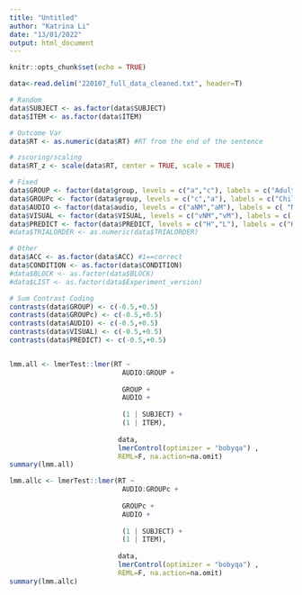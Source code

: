 ```yaml
---
title: "Untitled"
author: "Katrina Li"
date: "13/01/2022"
output: html_document
---
```


```r
knitr::opts_chunk$set(echo = TRUE)
```


```r
data<-read.delim("220107_full_data_cleaned.txt", header=T)

# Random 
data$SUBJECT <- as.factor(data$SUBJECT)
data$ITEM <- as.factor(data$ITEM)

# Outcome Var
data$RT <- as.numeric(data$RT) #RT from the end of the sentence

# zscoring/scaling
data$RT_z <- scale(data$RT, center = TRUE, scale = TRUE)

# Fixed
data$GROUP <- factor(data$group, levels = c("a","c"), labels = c("Adults", "Children"))
data$GROUPc <- factor(data$group, levels = c("c","a"), labels = c("Children","Adults"))
data$AUDIO <- factor(data$audio, levels = c("aNM","aM"), labels = c( "No Mask","Mask")) 
data$VISUAL <- factor(data$VISUAL, levels = c("vNM","vM"), labels = c( "No Mask","Mask"))
data$PREDICT <- factor(data$PREDICT, levels = c("H","L"), labels = c("High","Low"))
#data$TRIALORDER <- as.numeric(data$TRIALORDER)

# Other
data$ACC <- as.factor(data$ACC) #1==correct
data$CONDITION <- as.factor(data$CONDITION)
#data$BLOCK <- as.factor(data$BLOCK)
#data$LIST <- as.factor(data$Experiment_version)

# Sum Contrast Coding
contrasts(data$GROUP) <- c(-0.5,+0.5)
contrasts(data$GROUPc) <- c(-0.5,+0.5)
contrasts(data$AUDIO) <- c(-0.5,+0.5)
contrasts(data$VISUAL) <- c(-0.5,+0.5)
contrasts(data$PREDICT) <- c(-0.5,+0.5)


lmm.all <- lmerTest::lmer(RT ~ 
                            AUDIO:GROUP +
                            
                            GROUP +
                            AUDIO +
                               
                            (1 | SUBJECT) + 
                            (1 | ITEM),
                          
                           data, 
                           lmerControl(optimizer = "bobyqa") , 
                           REML=F, na.action=na.omit)
summary(lmm.all)

lmm.allc <- lmerTest::lmer(RT ~ 
                            AUDIO:GROUPc +
                            
                            GROUPc +
                            AUDIO +
                               
                            (1 | SUBJECT) + 
                            (1 | ITEM),
                          
                           data, 
                           lmerControl(optimizer = "bobyqa") , 
                           REML=F, na.action=na.omit)
summary(lmm.allc)
```
